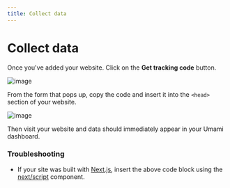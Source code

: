 ```yaml
---
title: Collect data
---
```


# Collect data

Once you've added your website. Click on the **Get tracking code** button.

![image](/images/docs/v1/get-tracking-code.png)

From the form that pops up, copy the code and insert it into the `<head>` section of your website.

![image](/images/docs/v1/tracking-code-form.png)

Then visit your website and data should immediately appear in your Umami dashboard.

### Troubleshooting

- If your site was built with [Next.js](https://nextjs.org/), insert the above code block using the [next/script](https://nextjs.org/docs/pages/api-reference/components/script) component.
